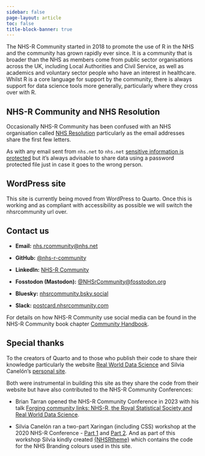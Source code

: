 ```yaml
---
sidebar: false
page-layout: article
toc: false
title-block-banner: true
---
```


The NHS-R Community started in 2018 to promote the use of R in the NHS and the community has grown rapidly ever since. 
It is a community that is broader than the NHS as members come from public sector organisations across the UK, including Local Authorities and Civil Service, as well as academics and voluntary sector people who have an interest in healthcare. 
Whilst R is a core language for support by the community, there is always support for data science tools more generally, particularly where they cross over with R.

:::{.callout-warning collapse=false appearance='default' icon=true}
## NHS-R Community and NHS Resolution
Occasionally NHS-R Community has been confused with an NHS organisation called [NHS Resolution](https://resolution.nhs.uk/) particularly as the email addresses share the first few letters.

As with any email sent from `nhs.net` to `nhs.net` [sensitive information is protected](https://digital.nhs.uk/services/nhsmail/guidance-for-sending-secure-email) but it's always advisable to share data using a password protected file just in case it goes to the wrong person.
:::


:::{.callout-warning collapse=false appearance='default' icon=true}
## WordPress site
This site is currently being moved from WordPress to Quarto. Once this is working and as compliant with accessibility as possible we will switch the nhsrcommunity url over.
:::

## Contact us

- **Email:** [nhs.rcommunity@nhs.net](mailto:nhs.rcommunity@nhs.net)

- **GitHub:** [@nhs-r-community](https://github.com/nhs-r-community)

- **LinkedIn:** [NHS-R Community](https://www.linkedin.com/in/nhs-r-community-2555a6282/)

- **Fosstodon (Mastodon):** [@NHSrCommunity@fosstodon.org](https://fosstodon.org/@NHSrCommunity)

- **Bluesky:** [nhsrcommunity.bsky.social](https://bsky.app/profile/nhsrcommunity.bsky.social)

- **Slack:** [postcard.nhsrcommunity.com](https://postcard.nhsrcommunity.com/)

For details on how NHS-R Community use social media can be found in the NHS-R Community book chapter [Community Handbook](https://nhsrway.nhsrcommunity.com/community-handbook.html#social-media).

## Special thanks

To the creators of Quarto and to those who publish their code to share their knowledge particularly the website [Real World Data Science](https://realworlddatascience.net/) and Silvia Canelón's [personal site](https://silviacanelon.com/).

Both were instrumental in building this site as they share the code from their website but have also contributed to the NHS-R Community Conferences:

* Brian Tarran opened the NHS-R Community Conference in 2023 with his talk [Forging community links: NHS-R, the Royal Statistical Society and Real World Data Science](https://www.youtube.com/watch?v=8jcPwD8x8WE&t=18953s).

* Silvia Canelón ran a two-part Xaringan (including CSS) workshop at the 2020 NHS-R Conference - [Part 1](https://www.youtube.com/watch?v=M3skTMQbCD0) and [Part 2](https://youtu.be/cAtpZxW4bTI?si=NXNA_TeWLlUtovBj). 
And as part of this workshop Silvia kindly created [{NHSRtheme}](https://github.com/nhs-r-community/NHSRtheme) which contains the code for the NHS Branding colours used in this site.
